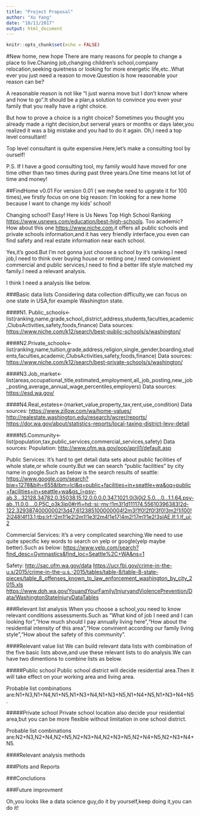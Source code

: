 ```yaml
---
title: "Project Proposal"
author: "Xu Yang"
date: "10/11/2017"
output: html_document
---
```


```r
knitr::opts_chunk$set(echo = FALSE)
```

#New home, new hope
There are many reasons for people to change a place to live.Chaning job,changing children's school,company relocation,seeking quietness or looking for more energetic life,etc..What ever you just need a reason to move.Question is how reasonable your reason can be?

A reasonable reason is not like "I just wanna move but I don't know where and how to go".It should be a plan,a solution to convince you even your family that you really have a right choice.

But how to prove a choice is a right choice? Sometimes you thought you already made a right decision,but serveral years or months or days later,you realized it was a big mistake and you had to do it again. Oh,I need a top level consultant!

Top level consultant is quite expensive.Here,let's make a consulting tool by ourself!

P.S. If I have a good consulting tool, my family would have moved for one time other than two times during past three years.One time means lot lot of time and money!

##FindHome v0.01
For version 0.01 ( we meybe need to upgrate it for 100 times),we firstly focus on one big reason: I'm looking for a new home because I want to change my kids' school! 

Changing school? Easy! Here is Us News Top High School Ranking <https://www.usnews.com/education/best-high-schools>. Too academic? How about this one <https://www.niche.com>,it offers all public schools and private schools information,and it has very friendly interface,you even can find safety and real estate information near each school.

Yes,it's good.But I'm not gonna just choose a school by it's ranking.I need job,I need to think over buying house or renting one,I need convienient commercial and public services,I need to find a better life style matched my family.I need a relevant analysis.

I think I need a analysis like below.

###Basic data lists
Considering data collection difficulty,we can focus on one state in USA,for example Washington state.

####N1. Public_schools<-list(ranking,name,grade,school_district,address,students,faculties,academic,ClubsActivities,safety,foods,finance)
Data sources:
<https://www.niche.com/k12/search/best-public-schools/s/washington/>

####N2.Private_schools<-list(ranking,name,tuition,grade,address,religion,single_gender,boarding,students,faculties,academic,ClubsActivities,safety,foods,finance)
Data sources:
<https://www.niche.com/k12/search/best-private-schools/s/washington/>

####N3.Job_market<- list(areas,occupational_title,estimated_employment,all_job_posting,new_job_posting,average_annual_wage,percentiles,employers)
Data sources:
<https://esd.wa.gov/>

####N4.Real_estates<-(market_value,property_tax,rent,use_condition)
Data sources:
<https://www.zillow.com/wa/home-values/>
<http://realestate.washington.edu/research/wcrer/reports/>
<https://dor.wa.gov/about/statistics-reports/local-taxing-district-levy-detail>

####N5.Community<- list(population,tax,public_services,commercial_services,safety)
Data sources:
Population:
<http://www.ofm.wa.gov/pop/april1/default.asp>

Public Services:
It's hard to get detail data sets about public facilities of whole state,or whole county.But we can search "public facilities" by city name in google.Such as below is the search results of seattle: 
<https://www.google.com/search?biw=1278&bih=655&tbm=lcl&q=public+facilities+in+seattle+wa&oq=public+facilities+in+seattle+wa&gs_l=psy-ab.3...32128.34782.0.35038.15.12.0.0.0.0.347.1021.0j3j0j2.5.0....0...1.1.64.psy-ab..11.0.0....0.P5C_o3k3ip0#rlfi=hd:;si:;mv:!1m3!1d111174.55610396383!2d-122.32938740000002!3d47.612385100000004!2m3!1f0!2f0!3f0!3m2!1i100!2i248!4f13.1;tbs:lrf:!2m1!1e2!2m1!1e3!2m4!1e17!4m2!17m1!1e2!3sIAE,lf:1,lf_ui:2>

Commercial Services:
It's a very complicated searching.We need to use quite specific key words to search on yelp or google(yelp maybe better).Such as below:
<https://www.yelp.com/search?find_desc=Gymnastics&find_loc=Seattle%2C+WA&ns=1>

Safety:
<http://sac.ofm.wa.gov/data>
<https://ucr.fbi.gov/crime-in-the-u.s/2015/crime-in-the-u.s.-2015/tables/table-8/table-8-state-pieces/table_8_offenses_known_to_law_enforcement_washington_by_city_2015.xls>
<https://www.doh.wa.gov/YouandYourFamily/InjuryandViolencePrevention/Data/WashingtonStateInjuryDataTables>

###Relevant list analysis
When you choose a school,you need to know relevant conditions assessments.Such as "What kind of job I need and I can looking for","How much should I pay annually living here","How about the residential intensity of this area","How convinient according our family living style","How about the safety of this community".

####Relevant value list
We can build relevant data lists with combination of the five basic lists above,and use these relevant lists to do analysis.We can have two dimentions to combine lists as below.

#####Public school 
Public school district will decide residential area.Then it will take effect on your working area and living area.

Probable list combinations are:N1+N3,N1+N4,N1+N5,N1+N3+N4,N1+N3+N5,N1+N4+N5,N1+N3+N4+N5.

#####Private school
Private school location also decide your residential area,but you can be more flexible without limitation in one school district.

Probable list combinations are:N2+N3,N2+N4,N2+N5,N2+N3+N4,N2+N3+N5,N2+N4+N5,N2+N3+N4+N5.

####Relevant analysis methods

###Plots and Reports

###Conclutions 

###Future improvment

Oh,you looks like a data science guy,do it by yourself,keep doing it,you can do it!


